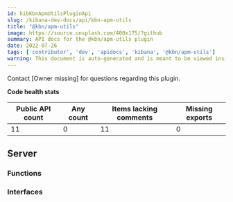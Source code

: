 ```yaml
---
id: kibKbnApmUtilsPluginApi
slug: /kibana-dev-docs/api/kbn-apm-utils
title: "@kbn/apm-utils"
image: https://source.unsplash.com/400x175/?github
summary: API docs for the @kbn/apm-utils plugin
date: 2022-07-26
tags: ['contributor', 'dev', 'apidocs', 'kibana', '@kbn/apm-utils']
warning: This document is auto-generated and is meant to be viewed inside our experimental, new docs system. Reach out in #docs-engineering for more info.
---
```




Contact [Owner missing] for questions regarding this plugin.

**Code health stats**

| Public API count  | Any count | Items lacking comments | Missing exports |
|-------------------|-----------|------------------------|-----------------|
| 11 | 0 | 11 | 0 |

## Server

### Functions
<DocDefinitionList data={kbnApmUtilsObj.server.functions}/>

### Interfaces
<DocDefinitionList data={kbnApmUtilsObj.server.interfaces}/>

